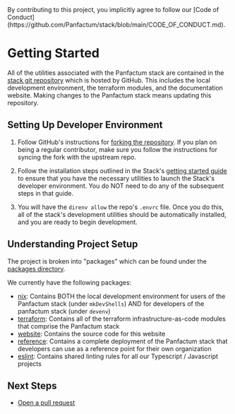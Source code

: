 
<MarkdownAlert severity="info">
    By contributing to this project, you implicitly agree to follow our [Code of Conduct](https://github.com/Panfactum/stack/blob/main/CODE_OF_CONDUCT.md).
</MarkdownAlert>

# Getting Started

All of the utilities associated with the Panfactum stack are contained in the [stack git repository](https://github.com/Panfactum/stack)
which is hosted by GitHub. This includes the local development environment, the terraform modules, and the documentation
website. Making changes to the Panfactum stack means updating this repository.

## Setting Up Developer Environment

1. Follow GitHub's instructions for [forking the repository](https://docs.github.com/en/pull-requests/collaborating-with-pull-requests/working-with-forks/fork-a-repo).
If you plan on being a regular contributor, make sure you follow the instructions for syncing the fork with the upstream repo.

2. Follow the installation steps outlined in the Stack's [getting started guide](../getting-started/local-setup)
to ensure that you have the necessary utilities to launch the Stack's developer environment. You do NOT need
to do any of the subsequent steps in that guide.

3. You will have the `direnv allow` the repo's `.envrc` file. Once you do this, all of the stack's development utilities
should be automatically installed, and you are ready to begin development.

## Understanding Project Setup

The project is broken into "packages" which can be found under the [packages directory](https://github.com/Panfactum/stack/tree/main/packages).

We currently have the following packages:

- [nix](https://github.com/Panfactum/stack/tree/main/packages/nix): Contains BOTH the local development environment for
users of the Panfactum stack (under `mkDevShells`) AND for developers of the panfactum stack (under `devenv`)
- [terraform](https://github.com/Panfactum/stack/tree/main/packages/terraform): Contains all of the terraform
infrastructure-as-code modules that comprise the Panfactum stack
- [website](https://github.com/Panfactum/stack/tree/main/packages/website): Contains the source code for this website
- [reference](https://github.com/Panfactum/stack/tree/main/packages/reference): Contains a complete deployment
of the Panfactum stack that developers can use as a reference point for their own organization
- [eslint](https://github.com/Panfactum/stack/tree/main/packages/eslint): Contains shared linting rules for all our
Typescript / Javascript projects

## Next Steps

- [Open a pull request](./pull-requests)
